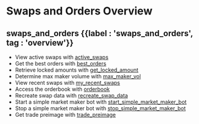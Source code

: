
# Swaps and Orders Overview

## swaps\_and\_orders {{label : 'swaps_and_orders', tag : 'overview'}}

*   View active swaps with [active\_swaps](/komodo-defi-framework/api/v20/swaps_and_orders/active_swaps/)
*   Get the best orders with [best\_orders](/komodo-defi-framework/api/v20/swaps_and_orders/best_orders/)
*   Retrieve locked amounts with [get\_locked\_amount](/komodo-defi-framework/api/v20/swaps_and_orders/get_locked_amount/)
*   Determine max maker volume with [max\_maker\_vol](/komodo-defi-framework/api/v20/swaps_and_orders/max_maker_vol/)
*   View recent swaps with [my\_recent\_swaps](/komodo-defi-framework/api/v20/swaps_and_orders/my_recent_swaps/)
*   Access the orderbook with [orderbook](/komodo-defi-framework/api/v20/swaps_and_orders/orderbook/)
*   Recreate swap data with [recreate\_swap\_data](/komodo-defi-framework/api/v20/swaps_and_orders/recreate_swap_data/)
*   Start a simple market maker bot with [start\_simple\_market\_maker\_bot](/komodo-defi-framework/api/v20/swaps_and_orders/start_simple_market_maker_bot/)
*   Stop a simple market maker bot with [stop\_simple\_market\_maker\_bot](/komodo-defi-framework/api/v20/swaps_and_orders/stop_simple_market_maker_bot/)
*   Get trade preimage with [trade\_preimage](/komodo-defi-framework/api/v20/swaps_and_orders/trade_preimage/)
